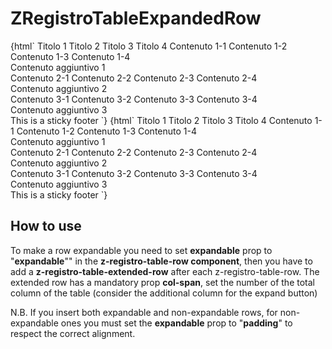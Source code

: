 
<Meta
  title="RegistroTable/ZRegistroTableExpandedRow"
  component="z-registro-table-expanded-row"
/>

# ZRegistroTableExpandedRow

<Preview>
  <Story name="ZRegistroTableExpandedRow-all-expanded">
    {html`<z-registro-table bordered="true">
      <z-registro-table-head>
        <z-registro-table-header-row expandable="true">
          <z-registro-table-header>
            <span>Titolo 1</span>
          </z-registro-table-header>
          <z-registro-table-header>
            <span>Titolo 2</span>
          </z-registro-table-header>
          <z-registro-table-header>
            <span>Titolo 3</span>
          </z-registro-table-header>
          <z-registro-table-header>
            <span>Titolo 4</span>
          </z-registro-table-header>
        </z-registro-table-header-row>
      </z-registro-table-head>
      <z-registro-table-body>
        <z-registro-table-row expanded-type="expandable">
          <z-registro-table-cell>
            <span>Contenuto 1-1</span>
          </z-registro-table-cell>
          <z-registro-table-cell>
            <span>Contenuto 1-2</span>
          </z-registro-table-cell>
          <z-registro-table-cell>
            <span>Contenuto 1-3</span>
          </z-registro-table-cell>
          <z-registro-table-cell>
            <span>Contenuto 1-4</span>
          </z-registro-table-cell>
        </z-registro-table-row>
        <z-registro-table-expanded-row col-span="5">
          <div>Contenuto aggiuntivo 1</div>
        </z-registro-table-expanded-row>
        <z-registro-table-row expanded-type="expandable">
          <z-registro-table-cell>
            <span>Contenuto 2-1</span>
          </z-registro-table-cell>
          <z-registro-table-cell>
            <span>Contenuto 2-2</span>
          </z-registro-table-cell>
          <z-registro-table-cell>
            <span>Contenuto 2-3</span>
          </z-registro-table-cell>
          <z-registro-table-cell>
            <span>Contenuto 2-4</span>
          </z-registro-table-cell>
        </z-registro-table-row>
        <z-registro-table-expanded-row col-span="5">
          <div>Contenuto aggiuntivo 2</div>
        </z-registro-table-expanded-row>
        <z-registro-table-row expanded-type="expandable">
          <z-registro-table-cell>
            <span>Contenuto 3-1</span>
          </z-registro-table-cell>
          <z-registro-table-cell>
            <span>Contenuto 3-2</span>
          </z-registro-table-cell>
          <z-registro-table-cell>
            <span>Contenuto 3-3</span>
          </z-registro-table-cell>
          <z-registro-table-cell>
            <span>Contenuto 3-4</span>
          </z-registro-table-cell>
        </z-registro-table-row>
        <z-registro-table-expanded-row col-span="5">
          <div>Contenuto aggiuntivo 3</div>
        </z-registro-table-expanded-row>
      </z-registro-table-body>
      <z-registro-table-sticky-footer slot="sticky-footer">
        <span>This is a sticky footer</span>
      </z-registro-table-sticky-footer>
    </z-registro-table>`}
  </Story>
  <Story name="ZRegistroTableExpandedRow-mix">
    {html`<z-registro-table bordered="true">
      <z-registro-table-head>
        <z-registro-table-header-row expandable="true">
          <z-registro-table-header>
            <span>Titolo 1</span>
          </z-registro-table-header>
          <z-registro-table-header>
            <span>Titolo 2</span>
          </z-registro-table-header>
          <z-registro-table-header>
            <span>Titolo 3</span>
          </z-registro-table-header>
          <z-registro-table-header>
            <span>Titolo 4</span>
          </z-registro-table-header>
        </z-registro-table-header-row>
      </z-registro-table-head>
      <z-registro-table-body>
        <z-registro-table-row expanded-type="padding">
          <z-registro-table-cell>
            <span>Contenuto 1-1</span>
          </z-registro-table-cell>
          <z-registro-table-cell>
            <span>Contenuto 1-2</span>
          </z-registro-table-cell>
          <z-registro-table-cell>
            <span>Contenuto 1-3</span>
          </z-registro-table-cell>
          <z-registro-table-cell>
            <span>Contenuto 1-4</span>
          </z-registro-table-cell>
        </z-registro-table-row>
        <z-registro-table-expanded-row col-span="5">
          <div>Contenuto aggiuntivo 1</div>
        </z-registro-table-expanded-row>
        <z-registro-table-row expanded-type="expandable">
          <z-registro-table-cell>
            <span>Contenuto 2-1</span>
          </z-registro-table-cell>
          <z-registro-table-cell>
            <span>Contenuto 2-2</span>
          </z-registro-table-cell>
          <z-registro-table-cell>
            <span>Contenuto 2-3</span>
          </z-registro-table-cell>
          <z-registro-table-cell>
            <span>Contenuto 2-4</span>
          </z-registro-table-cell>
        </z-registro-table-row>
        <z-registro-table-expanded-row col-span="5">
          <div>Contenuto aggiuntivo 2</div>
        </z-registro-table-expanded-row>
        <z-registro-table-row expanded-type="padding">
          <z-registro-table-cell>
            <span>Contenuto 3-1</span>
          </z-registro-table-cell>
          <z-registro-table-cell>
            <span>Contenuto 3-2</span>
          </z-registro-table-cell>
          <z-registro-table-cell>
            <span>Contenuto 3-3</span>
          </z-registro-table-cell>
          <z-registro-table-cell>
            <span>Contenuto 3-4</span>
          </z-registro-table-cell>
        </z-registro-table-row>
        <z-registro-table-expanded-row col-span="5">
          <div>Contenuto aggiuntivo 3</div>
        </z-registro-table-expanded-row>
      </z-registro-table-body>
      <z-registro-table-sticky-footer slot="sticky-footer">
        <span>This is a sticky footer</span>
      </z-registro-table-sticky-footer>
    </z-registro-table>`}
  </Story>
</Preview>

<Props of="z-registro-table-expanded-row" />

## How to use

To make a row expandable you need to set **expandable** prop to "**expandable**"" in the **z-registro-table-row component**, then
you have to add a **z-registro-table-extended-row** after each z-registro-table-row.
The extended row has a mandatory prop **col-span**, set the number of the total column of the table (consider the additional column for the
expand button)

N.B.
If you insert both expandable and non-expandable rows, for non-expandable ones you must set the **expandable** prop to "**padding**"
to respect the correct alignment.
